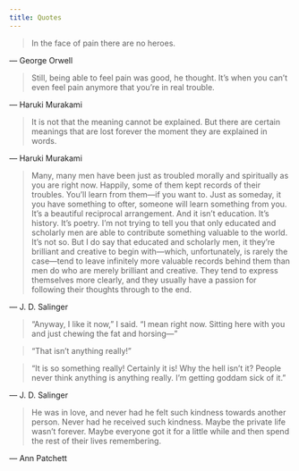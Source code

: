 ```yaml
---
title: Quotes
---
```



> In the face of pain there are no heroes.

— George Orwell


> Still, being able to feel pain was good, he thought. It's when you can't even feel pain anymore that you're in real trouble.

— Haruki Murakami

> It is not that the meaning cannot be explained. But there are certain meanings that are lost forever the moment they are explained in words.

— Haruki Murakami

> Many, many men have been just as troubled morally and spiritually as you are right now. Happily, some of them kept records of their troubles. You'll learn from them—if you want to. Just as someday, it you have something to ofter, someone will learn something from you. It's a beautiful reciprocal arrangement. And it isn't education. It's history. It's poetry. I'm not trying to tell you that only educated and scholarly men are able to contribute something valuable to the world. It's not so. But I do say that educated and scholarly men, it they're brilliant and creative to begin with—which, unfortunately, is rarely the case—tend to leave infinitely more valuable records behind them than men do who are merely brilliant and creative. They tend to express themselves more clearly, and they usually have a passion for following their thoughts through to the end.

— J. D. Salinger

> "Anyway, I like it now," I said. "I mean right now. Sitting here with you and just chewing the fat and horsing—"

> "That isn't anything really!"

> "It is so something really! Certainly it is! Why the hell isn't it? People never think anything is anything really. I'm getting goddam sick of it."

— J. D. Salinger

> He was in love, and never had he felt such kindness towards another person. Never had he received such kindness. Maybe the private life wasn't forever. Maybe everyone got it for a little while and then spend the rest of their lives remembering.

— Ann Patchett